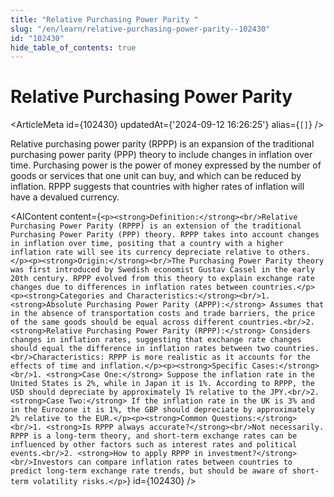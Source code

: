 ```yaml
---
title: "Relative Purchasing Power Parity "
slug: "/en/learn/relative-purchasing-power-parity--102430"
id: "102430"
hide_table_of_contents: true
---
```



# Relative Purchasing Power Parity 

<ArticleMeta id={102430} updatedAt={'2024-09-12 16:26:25'} alias={`[]`} />
<div className='border-solid border-b border-t-0 my-4 border-[var(--ifm-color-gray-300)]' />

Relative purchasing power parity (RPPP) is an expansion of the traditional purchasing power parity (PPP) theory to include changes in inflation over time. Purchasing power is the power of money expressed by the number of goods or services that one unit can buy, and which can be reduced by inflation. RPPP suggests that countries with higher rates of inflation will have a devalued currency.

<AIContent content={`<p><strong>Definition:</strong><br/>Relative Purchasing Power Parity (RPPP) is an extension of the traditional Purchasing Power Parity (PPP) theory. RPPP takes into account changes in inflation over time, positing that a country with a higher inflation rate will see its currency depreciate relative to others.</p><p><strong>Origin:</strong><br/>The Purchasing Power Parity theory was first introduced by Swedish economist Gustav Cassel in the early 20th century. RPPP evolved from this theory to explain exchange rate changes due to differences in inflation rates between countries.</p><p><strong>Categories and Characteristics:</strong><br/>1. <strong>Absolute Purchasing Power Parity (APPP):</strong> Assumes that in the absence of transportation costs and trade barriers, the price of the same goods should be equal across different countries.<br/>2. <strong>Relative Purchasing Power Parity (RPPP):</strong> Considers changes in inflation rates, suggesting that exchange rate changes should equal the difference in inflation rates between two countries.<br/>Characteristics: RPPP is more realistic as it accounts for the effects of time and inflation.</p><p><strong>Specific Cases:</strong><br/>1. <strong>Case One:</strong> Suppose the inflation rate in the United States is 2%, while in Japan it is 1%. According to RPPP, the USD should depreciate by approximately 1% relative to the JPY.<br/>2. <strong>Case Two:</strong> If the inflation rate in the UK is 3% and in the Eurozone it is 1%, the GBP should depreciate by approximately 2% relative to the EUR.</p><p><strong>Common Questions:</strong><br/>1. <strong>Is RPPP always accurate?</strong><br/>Not necessarily. RPPP is a long-term theory, and short-term exchange rates can be influenced by other factors such as interest rates and political events.<br/>2. <strong>How to apply RPPP in investment?</strong><br/>Investors can compare inflation rates between countries to predict long-term exchange rate trends, but should be aware of short-term volatility risks.</p>`} id={102430} />

